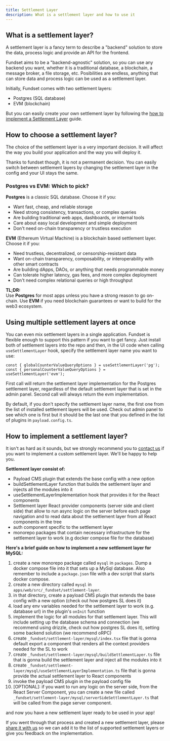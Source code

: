```yaml
---
title: Settlement Layer
description: What is a settlement layer and how to use it
---
```


## What is a settlement layer?

A settlement layer is a fancy term to describe a "backend" solution to store the data, process logic and provide an API for the frontend.

Fundset aims to be a "backend-agnostic" solution, so you can use any backend you want, whether it is a traditional database, a blockchain, a message broker, a file storage, etc. Posibilities are endless, anything that can store data and process logic can be used as a settlement layer.

Initially, Fundset comes with two settlement layers:

- Postgres (SQL database)
- EVM (blockchain)

But you can easily create your own settlement layer by following the [how to implement a Settlement Layer](/docs/settlement-layer#how-to-implement-a-settlement-layer) guide.

## How to choose a settlement layer?

The choice of the settlement layer is a very important decision. It will affect the way you build your application and the way you will deploy it.

Thanks to fundset though, it is not a permanent decision. You can easily switch between settlement layers by changing the settlement layer in the config and your UI stays the same.

### Postgres vs EVM: Which to pick?

**Postgres** is a classic SQL database. Choose it if you:

- Want fast, cheap, and reliable storage
- Need strong consistency, transactions, or complex queries
- Are building traditional web apps, dashboards, or internal tools
- Care about easy local development and simple deployment
- Don't need on-chain transparency or trustless execution

**EVM** (Ethereum Virtual Machine) is a blockchain based settlement layer. Choose it if you:

- Need trustless, decentralized, or censorship-resistant data
- Want on-chain transparency, composability, or interoperability with other smart contracts
- Are building dApps, DAOs, or anything that needs programmable money
- Can tolerate higher latency, gas fees, and more complex deployment
- Don't need complex relational queries or high throughput

**TL;DR:**  
Use **Postgres** for most apps unless you have a strong reason to go on-chain. Use **EVM** if you need blockchain guarantees or want to build for the web3 ecosystem.

## Using multiple settlement layers at once

You can even mix settlement layers in a single application. Fundset is flexible enough to support this pattern if you want to get fancy. Just install both of settlement layers into the repo and then, in the UI code when calling `useSettlementLayer` hook, specify the settlement layer name you want to use:

```tsx
const { globalCounterValueQueryOptions } = useSettlementLayer('pg');
const { personalCounterValueQueryOptions } = useSettlementLayer('evm');
```

First call will return the settlement layer implementation for the Postgres settlement layer, regardless of the default settlement layer that is set in the admin panel. Second call will always return the evm implementation.

By default, if you don't specify the settlement layer name, the first one from the list of installed settlement layers will be used. Check out admin panel to see which one is first but it should be the last one that you defined in the list of plugins in `payload.config.ts`.

## How to implement a settlement layer?

It isn't as hard as it sounds, but we strongly recommend you to [contact us](https://github.com/codefunded/fundset/discussions) if you want to implement a custom settlement layer. We'll be happy to help you.

**Settlement layer consist of:**

- Payload CMS plugin that extends the base config with a new option
- buildSettlementLayer function that builds the settlement layer and injects all the modules into it
- useSettlementLayerImplementation hook that provides it for the React components
- Settlement layer React provider components (server side and client side) that allow to run async logic on the server before each page navigation and to read data about the settlement layer from all React components in the tree
- auth component specific to the settlement layer
- monorepo packages that contain necessary infrastructure for the settlement layer to work (e.g docker compose file for the database)

**Here's a brief guide on how to implement a new settlement layer for MySQL:**

1. create a new monorepo package called `mysql` in `packages`. Dump a docker compose file into it that sets up a MySql database. Also remember to include a `package.json` file with a dev script that starts docker compose.
2. create a new directory called `mysql` in `apps/web/src/_fundset/settlement-layer`.
3. in that directory, create a payload CMS plugin that extends the base config with a new option (check out how postgres SL does it)
4. load any env variables needed for the settlement layer to work (e.g. database url) in the plugin's `onInit` function
5. implement the logic for all modules for that settlement layer. This will include setting up the database schema and connection (we recommend using drizzle, check out how postgres SL does it), setting some backend solution (we recommend oRPC)
6. create `_fundset/settlement-layer/mysql/index.tsx` file that is gonna default export a component that renders all the context providers needed for the SL to work
7. create `_fundset/settlement-layer/mysql/buildSettlementLayer.ts` file that is gonna build the settlement layer and inject all the modules into it
8. create `_fundset/settlement-layer/mysql/useSettlementLayerImplementation.ts` file that is gonna provide the actual settlement layer to React components
9. invoke the payload CMS plugin in the payload config file
10. [OPTIONAL]: if you want to run any logic on the server side, from the React Server Component, you can create a new file called `_fundset/settlement-layer/mysql/serverSideSettlementLayer.ts` that will be called from the page server component.

and now you have a new settlement layer ready to be used in your app!

If you went through that process and created a new settlement layer, please [share it with us](https://github.com/codefunded/fundset/discussions) so we can add it to the list of supported settlement layers or give you feedback on the implementation.
